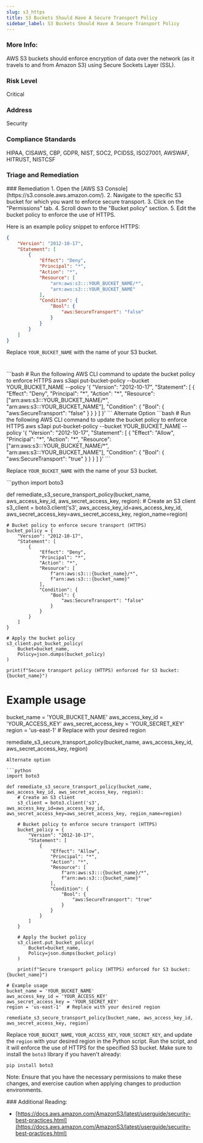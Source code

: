 ```yaml
---
slug: s3_https
title: S3 Buckets Should Have A Secure Transport Policy
sidebar_label: S3 Buckets Should Have A Secure Transport Policy
---
```


### More Info:

AWS S3 buckets should enforce encryption of data over the network (as it travels to and from Amazon S3) using Secure Sockets Layer (SSL).

### Risk Level

Critical

### Address

Security

### Compliance Standards

HIPAA, CISAWS, CBP, GDPR, NIST, SOC2, PCIDSS, ISO27001, AWSWAF, HITRUST, NISTCSF


### Triage and Remediation
<Tabs>
<Tab title='Remediation'>
### Remediation

<AccordionGroup>
<Accordion title='Using Console' defaultOpen='true'>
1. Open the [AWS S3 Console](https://s3.console.aws.amazon.com/).
2. Navigate to the specific S3 bucket for which you want to enforce secure transport.
3. Click on the "Permissions" tab.
4. Scroll down to the "Bucket policy" section.
5. Edit the bucket policy to enforce the use of HTTPS.

Here is an example policy snippet to enforce HTTPS:

```json
{
    "Version": "2012-10-17",
    "Statement": [
        {
            "Effect": "Deny",
            "Principal": "*",
            "Action": "*",
            "Resource": [
                "arn:aws:s3:::YOUR_BUCKET_NAME/*",
                "arn:aws:s3:::YOUR_BUCKET_NAME"
            ],
            "Condition": {
                "Bool": {
                    "aws:SecureTransport": "false"
                }
            }
        }
    ]
}
```


Replace `YOUR_BUCKET_NAME` with the name of your S3 bucket.

#
</Accordion>

<Accordion title='Using CLI'>
```bash
# Run the following AWS CLI command to update the bucket policy to enforce HTTPS
aws s3api put-bucket-policy --bucket YOUR_BUCKET_NAME --policy '{
  "Version": "2012-10-17",
  "Statement": [
    {
      "Effect": "Deny",
      "Principal": "*",
      "Action": "*",
      "Resource": ["arn:aws:s3:::YOUR_BUCKET_NAME/*", "arn:aws:s3:::YOUR_BUCKET_NAME"],
      "Condition": {
        "Bool": {
          "aws:SecureTransport": "false"
        }
      }
    }
  ]
}'
```
Alternate Option
```bash
# Run the following AWS CLI command to update the bucket policy to enforce HTTPS
aws s3api put-bucket-policy --bucket YOUR_BUCKET_NAME --policy '{
  "Version": "2012-10-17",
  "Statement": [
    {
      "Effect": "Allow",
      "Principal": "*",
      "Action": "*",
      "Resource": ["arn:aws:s3:::YOUR_BUCKET_NAME/*", "arn:aws:s3:::YOUR_BUCKET_NAME"],
      "Condition": {
        "Bool": {
          "aws:SecureTransport": "true"
        }
      }
    }
  ]
}'
```

Replace `YOUR_BUCKET_NAME` with the name of your S3 bucket.
</Accordion>

<Accordion title='Using Python'>
```python
import boto3

def remediate_s3_secure_transport_policy(bucket_name, aws_access_key_id, aws_secret_access_key, region):
    # Create an S3 client
    s3_client = boto3.client('s3', aws_access_key_id=aws_access_key_id, aws_secret_access_key=aws_secret_access_key, region_name=region)

    # Bucket policy to enforce secure transport (HTTPS)
    bucket_policy = {
        "Version": "2012-10-17",
        "Statement": [
            {
                "Effect": "Deny",
                "Principal": "*",
                "Action": "*",
                "Resource": [
                    f"arn:aws:s3:::{bucket_name}/*",
                    f"arn:aws:s3:::{bucket_name}"
                ],
                "Condition": {
                    "Bool": {
                        "aws:SecureTransport": "false"
                    }
                }
            }
        ]
    }

    # Apply the bucket policy
    s3_client.put_bucket_policy(
        Bucket=bucket_name,
        Policy=json.dumps(bucket_policy)
    )

    print(f"Secure transport policy (HTTPS) enforced for S3 bucket: {bucket_name}")

# Example usage
bucket_name = 'YOUR_BUCKET_NAME'
aws_access_key_id = 'YOUR_ACCESS_KEY'
aws_secret_access_key = 'YOUR_SECRET_KEY'
region = 'us-east-1'  # Replace with your desired region

remediate_s3_secure_transport_policy(bucket_name, aws_access_key_id, aws_secret_access_key, region)
```
Alternate option

```python
import boto3

def remediate_s3_secure_transport_policy(bucket_name, aws_access_key_id, aws_secret_access_key, region):
    # Create an S3 client
    s3_client = boto3.client('s3', aws_access_key_id=aws_access_key_id, aws_secret_access_key=aws_secret_access_key, region_name=region)

    # Bucket policy to enforce secure transport (HTTPS)
    bucket_policy = {
        "Version": "2012-10-17",
        "Statement": [
            {
                "Effect": "Allow",
                "Principal": "*",
                "Action": "*",
                "Resource": [
                    f"arn:aws:s3:::{bucket_name}/*",
                    f"arn:aws:s3:::{bucket_name}"
                ],
                "Condition": {
                    "Bool": {
                        "aws:SecureTransport": "true"
                    }
                }
            }
        ]
    }

    # Apply the bucket policy
    s3_client.put_bucket_policy(
        Bucket=bucket_name,
        Policy=json.dumps(bucket_policy)
    )

    print(f"Secure transport policy (HTTPS) enforced for S3 bucket: {bucket_name}")

# Example usage
bucket_name = 'YOUR_BUCKET_NAME'
aws_access_key_id = 'YOUR_ACCESS_KEY'
aws_secret_access_key = 'YOUR_SECRET_KEY'
region = 'us-east-1'  # Replace with your desired region

remediate_s3_secure_transport_policy(bucket_name, aws_access_key_id, aws_secret_access_key, region)
```

Replace `YOUR_BUCKET_NAME`, `YOUR_ACCESS_KEY`, `YOUR_SECRET_KEY`, and update the `region` with your desired region in the Python script. Run the script, and it will enforce the use of HTTPS for the specified S3 bucket. Make sure to install the `boto3` library if you haven't already:

```bash
pip install boto3
```

Note: Ensure that you have the necessary permissions to make these changes, and exercise caution when applying changes to production environments.
</Accordion>

</AccordionGroup>
</Tab>
</Tabs>
### Additional Reading:

- [https://docs.aws.amazon.com/AmazonS3/latest/userguide/security-best-practices.html](https://docs.aws.amazon.com/AmazonS3/latest/userguide/security-best-practices.html) 

